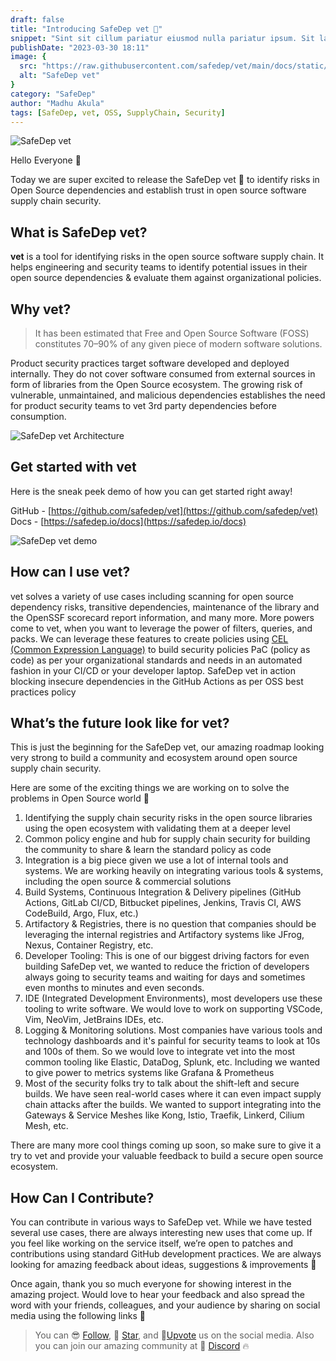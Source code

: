 ```yaml
---
draft: false
title: "Introducing SafeDep vet 🚀"
snippet: "Sint sit cillum pariatur eiusmod nulla pariatur ipsum. Sit laborum anim qui mollit tempor pariatur nisi minim dolor. Aliquip et adipisicing sit sit fugiat"
publishDate: "2023-03-30 18:11"
image: {
  src: "https://raw.githubusercontent.com/safedep/vet/main/docs/static/img/vet/vet-banner.png",
  alt: "SafeDep vet"
}
category: "SafeDep"
author: "Madhu Akula"
tags: [SafeDep, vet, OSS, SupplyChain, Security]
---
```


![SafeDep vet](https://raw.githubusercontent.com/safedep/vet/main/docs/static/img/vet/vet-banner.png)

Hello Everyone 👋

Today we are super excited to release the SafeDep vet 🚀 to identify risks in Open Source dependencies and establish trust in open source software supply chain security.

## What is SafeDep vet?
**vet** is a tool for identifying risks in the open source software supply chain. It helps engineering and security teams to identify potential issues in their open source dependencies & evaluate them against organizational policies.

## Why vet?
> It has been estimated that Free and Open Source Software (FOSS) constitutes 70–90% of any given piece of modern software solutions.

Product security practices target software developed and deployed internally. They do not cover software consumed from external sources in form of libraries from the Open Source ecosystem. The growing risk of vulnerable, unmaintained, and malicious dependencies establishes the need for product security teams to vet 3rd party dependencies before consumption.

![SafeDep vet Architecture](https://raw.githubusercontent.com/safedep/vet/main/docs/static/img/vet/vet-architecture.png)

## Get started with vet
Here is the sneak peek demo of how you can get started right away!

GitHub - [https://github.com/safedep/vet](https://github.com/safedep/vet)
Docs - [https://safedep.io/docs](https://safedep.io/docs)

![SafeDep vet demo](https://raw.githubusercontent.com/safedep/vet/main/docs/static/img/vet/vet-demo.gif)

## How can I use vet?
vet solves a variety of use cases including scanning for open source dependency risks, transitive dependencies, maintenance of the library and the OpenSSF scorecard report information, and many more.
More powers come to vet, when you want to leverage the power of filters, queries, and packs. We can leverage these features to create policies using [CEL (Common Expression Language)](https://github.com/google/cel-spec) to build security policies PaC (policy as code) as per your organizational standards and needs in an automated fashion in your CI/CD or your developer laptop.
SafeDep vet in action blocking insecure dependencies in the GitHub Actions as per OSS best practices policy

## What’s the future look like for vet?
This is just the beginning for the SafeDep vet, our amazing roadmap looking very strong to build a community and ecosystem around open source supply chain security.

Here are some of the exciting things we are working on to solve the problems in Open Source world 🚀

1. Identifying the supply chain security risks in the open source libraries using the open ecosystem with validating them at a deeper level
2. Common policy engine and hub for supply chain security for building the community to share & learn the standard policy as code
3. Integration is a big piece given we use a lot of internal tools and systems. We are working heavily on integrating various tools & systems, including the open source & commercial solutions
4. Build Systems, Continuous Integration & Delivery pipelines (GitHub Actions, GitLab CI/CD, Bitbucket pipelines, Jenkins, Travis CI, AWS CodeBuild, Argo, Flux, etc.)
5. Artifactory & Registries, there is no question that companies should be leveraging the internal registries and Artifactory systems like JFrog, Nexus, Container Registry, etc. 
6. Developer Tooling: This is one of our biggest driving factors for even building SafeDep vet, we wanted to reduce the friction of developers always going to security teams and waiting for days and sometimes even months to minutes and even seconds.
7. IDE (Integrated Development Environments), most developers use these tooling to write software. We would love to work on supporting VSCode, Vim, NeoVim, JetBrains IDEs, etc.
8. Logging & Monitoring solutions. Most companies have various tools and technology dashboards and it's painful for security teams to look at 10s and 100s of them. So we would love to integrate vet into the most common tooling like Elastic, DataDog, Splunk, etc. Including we wanted to give power to metrics systems like Grafana & Prometheus
9. Most of the security folks try to talk about the shift-left and secure builds. We have seen real-world cases where it can even impact supply chain attacks after the builds. We wanted to support integrating into the Gateways & Service Meshes like Kong, Istio, Traefik, Linkerd, Cilium Mesh, etc.

There are many more cool things coming up soon, so make sure to give it a try to vet and provide your valuable feedback to build a secure open source ecosystem.

## How Can I Contribute?

You can contribute in various ways to SafeDep vet. While we have tested several use cases, there are always interesting new uses that come up. If you feel like working on the service itself, we’re open to patches and contributions using standard GitHub development practices. We are always looking for amazing feedback about ideas, suggestions & improvements 🙌

Once again, thank you so much everyone for showing interest in the amazing project. Would love to hear your feedback and also spread the word with your friends, colleagues, and your audience by sharing on social media using the following links 🙏

> You can 😎 [Follow](https://twitter.com/safedepio), 🌟 [Star](https://github.com/safedep/vet), and 🔺[Upvote](https://www.producthunt.com/posts/safedep-vet) us on the social media. Also you can join our amazing community at 👋 [Discord](https://rebrand.ly/safedep-community) 🔥
